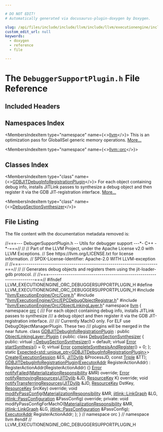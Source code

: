 ```yaml
---

# DO NOT EDIT!
# Automatically generated via docusaurus-plugin-doxygen by Doxygen.

slug: /api/files/include/include/llvm/include/llvm/executionengine/include/llvm/executionengine/orc/include/llvm/executionengine/orc/debugging/debuggersupportplugin-h
custom_edit_url: null
keywords:
  - doxygen
  - reference
  - file

---
```





# The `DebuggerSupportPlugin.h` File Reference

<DoxygenPage pluginConfig={pluginConfig}>



## Included Headers

<IncludesList>
<IncludesListItem
  filePath="llvm/ExecutionEngine/Orc/Core.h"
  permalink="/docs/api/files/include/include/llvm/include/llvm/executionengine/include/llvm/executionengine/orc/core-h"
  isLocal="true" />
<IncludesListItem
  filePath="llvm/ExecutionEngine/Orc/EPCDebugObjectRegistrar.h"
  permalink="/docs/api/files/include/include/llvm/include/llvm/executionengine/include/llvm/executionengine/orc/epcdebugobjectregistrar-h"
  isLocal="true" />
<IncludesListItem
  filePath="llvm/ExecutionEngine/Orc/ObjectLinkingLayer.h"
  permalink="/docs/api/files/include/include/llvm/include/llvm/executionengine/include/llvm/executionengine/orc/objectlinkinglayer-h"
  isLocal="true" />
</IncludesList>

## Namespaces Index

<MembersIndex>

<MembersIndexItem
  type="namespace"
  name={<><a href="/docs/api/namespaces/llvm">llvm</a></>}>
This is an optimization pass for GlobalISel generic memory operations. <a href="/docs/api/namespaces/llvm/#details">More...</a>
</MembersIndexItem>

<MembersIndexItem
  type="namespace"
  name={<><a href="/docs/api/namespaces/llvm/orc">llvm::orc</a></>}>
</MembersIndexItem>

</MembersIndex>

## Classes Index

<MembersIndex>

<MembersIndexItem
  type="class"
  name={<><a href="/docs/api/classes/llvm/orc/gdbjitdebuginforegistrationplugin">GDBJITDebugInfoRegistrationPlugin</a></>}>
For each object containing debug info, installs JITLink passes to synthesize a debug object and then register it via the GDB JIT-registration interface. <a href="/docs/api/classes/llvm/orc/gdbjitdebuginforegistrationplugin/#details">More...</a>
</MembersIndexItem>

<MembersIndexItem
  type="class"
  name={<><a href="/docs/api/classes/llvm/orc/gdbjitdebuginforegistrationplugin/debugsectionsynthesizer">DebugSectionSynthesizer</a></>}>
</MembersIndexItem>

</MembersIndex>


## File Listing

The file content with the documentation metadata removed is:

<ProgramListing>

<Link id="l00001" /><CodeLine lineNumber="1"><Highlight kind="comment">//===--- DebugerSupportPlugin.h -- Utils for debugger support ---&#42;- C++ -&#42;-===//</Highlight><Highlight kind="normal"></Highlight></CodeLine>
<Link id="l00002" /><CodeLine lineNumber="2"><Highlight kind="normal"></Highlight><Highlight kind="comment">//</Highlight><Highlight kind="normal"></Highlight></CodeLine>
<Link id="l00003" /><CodeLine lineNumber="3"><Highlight kind="normal"></Highlight><Highlight kind="comment">// Part of the LLVM Project, under the Apache License v2.0 with LLVM Exceptions.</Highlight><Highlight kind="normal"></Highlight></CodeLine>
<Link id="l00004" /><CodeLine lineNumber="4"><Highlight kind="normal"></Highlight><Highlight kind="comment">// See https://llvm.org/LICENSE.txt for license information.</Highlight><Highlight kind="normal"></Highlight></CodeLine>
<Link id="l00005" /><CodeLine lineNumber="5"><Highlight kind="normal"></Highlight><Highlight kind="comment">// SPDX-License-Identifier: Apache-2.0 WITH LLVM-exception</Highlight><Highlight kind="normal"></Highlight></CodeLine>
<Link id="l00006" /><CodeLine lineNumber="6"><Highlight kind="normal"></Highlight><Highlight kind="comment">//</Highlight><Highlight kind="normal"></Highlight></CodeLine>
<Link id="l00007" /><CodeLine lineNumber="7"><Highlight kind="normal"></Highlight><Highlight kind="comment">//===----------------------------------------------------------------------===//</Highlight><Highlight kind="normal"></Highlight></CodeLine>
<Link id="l00008" /><CodeLine lineNumber="8"><Highlight kind="normal"></Highlight><Highlight kind="comment">//</Highlight><Highlight kind="normal"></Highlight></CodeLine>
<Link id="l00009" /><CodeLine lineNumber="9"><Highlight kind="normal"></Highlight><Highlight kind="comment">// Generates debug objects and registers them using the jit-loader-gdb protocol.</Highlight><Highlight kind="normal"></Highlight></CodeLine>
<Link id="l00010" /><CodeLine lineNumber="10"><Highlight kind="normal"></Highlight><Highlight kind="comment">//</Highlight><Highlight kind="normal"></Highlight></CodeLine>
<Link id="l00011" /><CodeLine lineNumber="11"><Highlight kind="normal"></Highlight><Highlight kind="comment">//===----------------------------------------------------------------------===//</Highlight><Highlight kind="normal"></Highlight></CodeLine>
<Link id="l00012" /><CodeLine lineNumber="12"><Highlight kind="normal"></Highlight></CodeLine>
<Link id="l00013" /><CodeLine lineNumber="13"><Highlight kind="normal"></Highlight><Highlight kind="preprocessor">#ifndef LLVM&#95;EXECUTIONENGINE&#95;ORC&#95;DEBUGGERSUPPORTPLUGIN&#95;H</Highlight><Highlight kind="normal"></Highlight></CodeLine>
<Link id="l00014" /><CodeLine lineNumber="14"><Highlight kind="normal"></Highlight><Highlight kind="preprocessor">#define LLVM&#95;EXECUTIONENGINE&#95;ORC&#95;DEBUGGERSUPPORTPLUGIN&#95;H</Highlight><Highlight kind="normal"></Highlight></CodeLine>
<Link id="l00015" /><CodeLine lineNumber="15"><Highlight kind="normal"></Highlight></CodeLine>
<Link id="l00016" /><CodeLine lineNumber="16"><Highlight kind="normal"></Highlight><Highlight kind="preprocessor">#include &quot;<a href="/docs/api/files/include/include/llvm/include/llvm/executionengine/include/llvm/executionengine/orc/core-h">llvm/ExecutionEngine/Orc/Core.h</a>&quot;</Highlight><Highlight kind="normal"></Highlight></CodeLine>
<Link id="l00017" /><CodeLine lineNumber="17"><Highlight kind="normal"></Highlight><Highlight kind="preprocessor">#include &quot;<a href="/docs/api/files/include/include/llvm/include/llvm/executionengine/include/llvm/executionengine/orc/epcdebugobjectregistrar-h">llvm/ExecutionEngine/Orc/EPCDebugObjectRegistrar.h</a>&quot;</Highlight><Highlight kind="normal"></Highlight></CodeLine>
<Link id="l00018" /><CodeLine lineNumber="18"><Highlight kind="normal"></Highlight><Highlight kind="preprocessor">#include &quot;<a href="/docs/api/files/include/include/llvm/include/llvm/executionengine/include/llvm/executionengine/orc/objectlinkinglayer-h">llvm/ExecutionEngine/Orc/ObjectLinkingLayer.h</a>&quot;</Highlight><Highlight kind="normal"></Highlight></CodeLine>
<Link id="l00019" /><CodeLine lineNumber="19"><Highlight kind="normal"></Highlight></CodeLine>
<Link id="l00020" /><CodeLine lineNumber="20"><Highlight kind="normal"></Highlight><Highlight kind="keyword">namespace </Highlight><Highlight kind="normal"><a href="/docs/api/namespaces/llvm">llvm</a> &#123;</Highlight></CodeLine>
<Link id="l00021" /><CodeLine lineNumber="21"><Highlight kind="normal"></Highlight><Highlight kind="keyword">namespace </Highlight><Highlight kind="normal"><a href="/docs/api/namespaces/llvm/orc">orc</a> &#123;</Highlight></CodeLine>
<Link id="l00022" /><CodeLine lineNumber="22"><Highlight kind="normal"></Highlight><Highlight kind="comment"></Highlight></CodeLine>
<Link id="l00023" /><CodeLine lineNumber="23"><Highlight kind="comment">/// For each object containing debug info, installs JITLink passes to synthesize</Highlight></CodeLine>
<Link id="l00024" /><CodeLine lineNumber="24"><Highlight kind="comment">/// a debug object and then register it via the GDB JIT-registration interface.</Highlight></CodeLine>
<Link id="l00025" /><CodeLine lineNumber="25"><Highlight kind="comment">///</Highlight></CodeLine>
<Link id="l00026" /><CodeLine lineNumber="26"><Highlight kind="comment">/// Currently MachO only. For ELF use DebugObjectManagerPlugin. These two</Highlight></CodeLine>
<Link id="l00027" /><CodeLine lineNumber="27"><Highlight kind="comment">/// plugins will be merged in the near future.</Highlight><Highlight kind="normal"></Highlight></CodeLine>
<Link id="l00028" /><CodeLine lineNumber="28" lineLink="/docs/api/classes/llvm/orc/gdbjitdebuginforegistrationplugin"><Highlight kind="normal"></Highlight><Highlight kind="keyword">class </Highlight><Highlight kind="normal"><a href="/docs/api/classes/llvm/orc/gdbjitdebuginforegistrationplugin/#a22b162bc881058fb9915af7caa9467cf">GDBJITDebugInfoRegistrationPlugin</a> : </Highlight><Highlight kind="keyword">public</Highlight><Highlight kind="normal"> <a href="/docs/api/classes/llvm/orc/linkgraphlinkinglayer/plugin">ObjectLinkingLayer::Plugin</a> &#123;</Highlight></CodeLine>
<Link id="l00029" /><CodeLine lineNumber="29"><Highlight kind="normal"></Highlight><Highlight kind="keyword">public</Highlight><Highlight kind="normal">:</Highlight></CodeLine>
<Link id="l00030" /><CodeLine lineNumber="30" lineLink="/docs/api/classes/llvm/orc/gdbjitdebuginforegistrationplugin/debugsectionsynthesizer"><Highlight kind="normal">  </Highlight><Highlight kind="keyword">class </Highlight><Highlight kind="normal"><a href="/docs/api/classes/llvm/orc/gdbjitdebuginforegistrationplugin/debugsectionsynthesizer">DebugSectionSynthesizer</a> &#123;</Highlight></CodeLine>
<Link id="l00031" /><CodeLine lineNumber="31"><Highlight kind="normal">  </Highlight><Highlight kind="keyword">public</Highlight><Highlight kind="normal">:</Highlight></CodeLine>
<Link id="l00032" /><CodeLine lineNumber="32" lineLink="/docs/api/classes/llvm/orc/gdbjitdebuginforegistrationplugin/debugsectionsynthesizer/#aab0050681d010a0eb07040cdafc03f40"><Highlight kind="normal">    </Highlight><Highlight kind="keyword">virtual</Highlight><Highlight kind="normal"> <a href="/docs/api/classes/llvm/orc/gdbjitdebuginforegistrationplugin/debugsectionsynthesizer/#aab0050681d010a0eb07040cdafc03f40">~DebugSectionSynthesizer</a>() = </Highlight><Highlight kind="keywordflow">default</Highlight><Highlight kind="normal">;</Highlight></CodeLine>
<Link id="l00033" /><CodeLine lineNumber="33" lineLink="/docs/api/classes/llvm/orc/gdbjitdebuginforegistrationplugin/debugsectionsynthesizer/#aa144051ae4ed6b04120bec9615823d59"><Highlight kind="normal">    </Highlight><Highlight kind="keyword">virtual</Highlight><Highlight kind="normal"> <a href="/docs/api/classes/llvm/error">Error</a> <a href="/docs/api/classes/llvm/orc/gdbjitdebuginforegistrationplugin/debugsectionsynthesizer/#aa144051ae4ed6b04120bec9615823d59">startSynthesis</a>() = 0;</Highlight></CodeLine>
<Link id="l00034" /><CodeLine lineNumber="34" lineLink="/docs/api/classes/llvm/orc/gdbjitdebuginforegistrationplugin/debugsectionsynthesizer/#a743ccb8f4e83a2d033173129a7ce0bf3"><Highlight kind="normal">    </Highlight><Highlight kind="keyword">virtual</Highlight><Highlight kind="normal"> <a href="/docs/api/classes/llvm/error">Error</a> <a href="/docs/api/classes/llvm/orc/gdbjitdebuginforegistrationplugin/debugsectionsynthesizer/#a743ccb8f4e83a2d033173129a7ce0bf3">completeSynthesisAndRegister</a>() = 0;</Highlight></CodeLine>
<Link id="l00035" /><CodeLine lineNumber="35"><Highlight kind="normal">  &#125;;</Highlight></CodeLine>
<Link id="l00036" /><CodeLine lineNumber="36"><Highlight kind="normal"></Highlight></CodeLine>
<Link id="l00037" /><CodeLine lineNumber="37"><Highlight kind="normal">  </Highlight><Highlight kind="keyword">static</Highlight><Highlight kind="normal"> <a href="/docs/api/classes/llvm/expected">Expected&lt;std::unique&#95;ptr&lt;GDBJITDebugInfoRegistrationPlugin&gt;</a>&gt;</Highlight></CodeLine>
<Link id="l00038" /><CodeLine lineNumber="38"><Highlight kind="normal">  <a href="/docs/api/classes/llvm/orc/gdbjitdebuginforegistrationplugin/#a2868e0d3f63a589a13f32d7ab7d90150">Create</a>(<a href="/docs/api/classes/llvm/orc/executionsession">ExecutionSession</a> &amp;ES, <a href="/docs/api/classes/llvm/orc/jitdylib">JITDylib</a> &amp;ProcessJD, </Highlight><Highlight kind="keyword">const</Highlight><Highlight kind="normal"> <a href="/docs/api/classes/llvm/triple">Triple</a> &amp;TT);</Highlight></CodeLine>
<Link id="l00039" /><CodeLine lineNumber="39"><Highlight kind="normal"></Highlight></CodeLine>
<Link id="l00040" /><CodeLine lineNumber="40" lineLink="/docs/api/classes/llvm/orc/gdbjitdebuginforegistrationplugin/#a22b162bc881058fb9915af7caa9467cf"><Highlight kind="normal">  <a href="/docs/api/classes/llvm/orc/gdbjitdebuginforegistrationplugin/#a22b162bc881058fb9915af7caa9467cf">GDBJITDebugInfoRegistrationPlugin</a>(<a href="/docs/api/classes/llvm/orc/executoraddr">ExecutorAddr</a> RegisterActionAddr)</Highlight></CodeLine>
<Link id="l00041" /><CodeLine lineNumber="41"><Highlight kind="normal">      : RegisterActionAddr(RegisterActionAddr) &#123;&#125;</Highlight></CodeLine>
<Link id="l00042" /><CodeLine lineNumber="42"><Highlight kind="normal"></Highlight></CodeLine>
<Link id="l00043" /><CodeLine lineNumber="43"><Highlight kind="normal">  <a href="/docs/api/classes/llvm/error">Error</a> <a href="/docs/api/classes/llvm/orc/gdbjitdebuginforegistrationplugin/#af69a64d23d5294d5dcf5f5c51f72167f">notifyFailed</a>(<a href="/docs/api/classes/llvm/orc/materializationresponsibility">MaterializationResponsibility</a> &amp;MR) </Highlight><Highlight kind="keyword">override</Highlight><Highlight kind="normal">;</Highlight></CodeLine>
<Link id="l00044" /><CodeLine lineNumber="44"><Highlight kind="normal">  <a href="/docs/api/classes/llvm/error">Error</a> <a href="/docs/api/classes/llvm/orc/gdbjitdebuginforegistrationplugin/#adb5825b90b4b59fa09cf30e42f294ddf">notifyRemovingResources</a>(<a href="/docs/api/classes/llvm/orc/jitdylib">JITDylib</a> &amp;JD, <a href="/docs/api/namespaces/llvm/orc/#a48eb648e96394270c69273c29bfad24e">ResourceKey</a> K) </Highlight><Highlight kind="keyword">override</Highlight><Highlight kind="normal">;</Highlight></CodeLine>
<Link id="l00045" /><CodeLine lineNumber="45"><Highlight kind="normal"></Highlight></CodeLine>
<Link id="l00046" /><CodeLine lineNumber="46"><Highlight kind="normal">  </Highlight><Highlight kind="keywordtype">void</Highlight><Highlight kind="normal"> <a href="/docs/api/classes/llvm/orc/gdbjitdebuginforegistrationplugin/#a63a057ca3b60b6b99bdc840c8800924d">notifyTransferringResources</a>(<a href="/docs/api/classes/llvm/orc/jitdylib">JITDylib</a> &amp;JD, <a href="/docs/api/namespaces/llvm/orc/#a48eb648e96394270c69273c29bfad24e">ResourceKey</a> DstKey,</Highlight></CodeLine>
<Link id="l00047" /><CodeLine lineNumber="47"><Highlight kind="normal">                                   <a href="/docs/api/namespaces/llvm/orc/#a48eb648e96394270c69273c29bfad24e">ResourceKey</a> SrcKey) </Highlight><Highlight kind="keyword">override</Highlight><Highlight kind="normal">;</Highlight></CodeLine>
<Link id="l00048" /><CodeLine lineNumber="48"><Highlight kind="normal"></Highlight></CodeLine>
<Link id="l00049" /><CodeLine lineNumber="49"><Highlight kind="normal">  </Highlight><Highlight kind="keywordtype">void</Highlight><Highlight kind="normal"> <a href="/docs/api/classes/llvm/orc/gdbjitdebuginforegistrationplugin/#a01913c5e7fe810e72e2526d49ca29636">modifyPassConfig</a>(<a href="/docs/api/classes/llvm/orc/materializationresponsibility">MaterializationResponsibility</a> &amp;MR,</Highlight></CodeLine>
<Link id="l00050" /><CodeLine lineNumber="50"><Highlight kind="normal">                        <a href="/docs/api/classes/llvm/jitlink/linkgraph">jitlink::LinkGraph</a> &amp;LG,</Highlight></CodeLine>
<Link id="l00051" /><CodeLine lineNumber="51"><Highlight kind="normal">                        <a href="/docs/api/structs/llvm/jitlink/passconfiguration">jitlink::PassConfiguration</a> &amp;PassConfig) </Highlight><Highlight kind="keyword">override</Highlight><Highlight kind="normal">;</Highlight></CodeLine>
<Link id="l00052" /><CodeLine lineNumber="52"><Highlight kind="normal"></Highlight></CodeLine>
<Link id="l00053" /><CodeLine lineNumber="53"><Highlight kind="normal"></Highlight><Highlight kind="keyword">private</Highlight><Highlight kind="normal">:</Highlight></CodeLine>
<Link id="l00054" /><CodeLine lineNumber="54"><Highlight kind="normal">  </Highlight><Highlight kind="keywordtype">void</Highlight><Highlight kind="normal"> modifyPassConfigForMachO(<a href="/docs/api/classes/llvm/orc/materializationresponsibility">MaterializationResponsibility</a> &amp;MR,</Highlight></CodeLine>
<Link id="l00055" /><CodeLine lineNumber="55"><Highlight kind="normal">                                <a href="/docs/api/classes/llvm/jitlink/linkgraph">jitlink::LinkGraph</a> &amp;LG,</Highlight></CodeLine>
<Link id="l00056" /><CodeLine lineNumber="56"><Highlight kind="normal">                                <a href="/docs/api/structs/llvm/jitlink/passconfiguration">jitlink::PassConfiguration</a> &amp;PassConfig);</Highlight></CodeLine>
<Link id="l00057" /><CodeLine lineNumber="57"><Highlight kind="normal"></Highlight></CodeLine>
<Link id="l00058" /><CodeLine lineNumber="58"><Highlight kind="normal">  <a href="/docs/api/classes/llvm/orc/executoraddr">ExecutorAddr</a> RegisterActionAddr;</Highlight></CodeLine>
<Link id="l00059" /><CodeLine lineNumber="59"><Highlight kind="normal">&#125;;</Highlight></CodeLine>
<Link id="l00060" /><CodeLine lineNumber="60"><Highlight kind="normal"></Highlight></CodeLine>
<Link id="l00061" /><CodeLine lineNumber="61"><Highlight kind="normal">&#125; </Highlight><Highlight kind="comment">// namespace orc</Highlight><Highlight kind="normal"></Highlight></CodeLine>
<Link id="l00062" /><CodeLine lineNumber="62"><Highlight kind="normal">&#125; </Highlight><Highlight kind="comment">// namespace llvm</Highlight><Highlight kind="normal"></Highlight></CodeLine>
<Link id="l00063" /><CodeLine lineNumber="63"><Highlight kind="normal"></Highlight></CodeLine>
<Link id="l00064" /><CodeLine lineNumber="64"><Highlight kind="normal"></Highlight><Highlight kind="preprocessor">#endif </Highlight><Highlight kind="comment">// LLVM&#95;EXECUTIONENGINE&#95;ORC&#95;DEBUGGERSUPPORTPLUGIN&#95;H</Highlight><Highlight kind="normal"></Highlight></CodeLine>

</ProgramListing>

</DoxygenPage>
